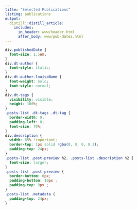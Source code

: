 ```yaml
---
title: "Selected Publications"
listing: publications
output:
  distill::distill_article:
    includes:
      in_header: www/header.html
      after_body: www/pub-dates.html
---
```


```css
div.publishedDate {
  font-size: 1.5em;
}
div.dt-author {
  font-style: italic;
}
div.dt-author.louisaName {
  font-weight: bold;
  font-style: normal;
}
div.dt-tags {
  visibility: visible;
  height: 100%;
}
.posts-list .dt-tags .dt-tag {
  border-width: 0;
  padding-left: 0;
  font-size: 70%;
}
div.description {
  width: 65% !important;
  border-top: 1px solid rgba(0, 0, 0, 0.1);
  padding-top: 24px;
}
.posts-list .post-preview h2, .posts-list .description h2 {
  font-size: larger;
}
.posts-list .post-preview {
  border-bottom: 0px;
  padding-bottom: 10px ;
  padding-top: 0px ;
}
.posts-list .metadata {
  padding-top: 24px;
}
```